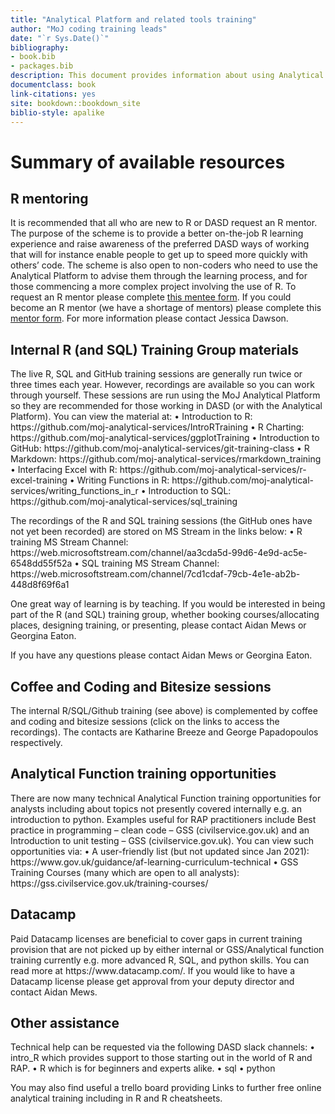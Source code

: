 ```yaml
--- 
title: "Analytical Platform and related tools training"
author: "MoJ coding training leads"
date: "`r Sys.Date()`"
bibliography:
- book.bib
- packages.bib
description: This document provides information about using Analytical Platform and related tools training resources.
documentclass: book
link-citations: yes
site: bookdown::bookdown_site
biblio-style: apalike
---
```


# Summary of available resources {#summary}

## R mentoring
It is recommended that all who are new to R or DASD request an R mentor. The purpose of the scheme is to provide a better on-the-job R learning experience and raise awareness of the preferred DASD ways of working that will for instance enable people to get up to speed more quickly with others’ code. The scheme is also open to non-coders who need to use the Analytical Platform to advise them through the learning process, and for those commencing a more complex project involving the use of R. To request an R mentor please complete [this mentee form](https://forms.office.com/Pages/ResponsePage.aspx?id=KEeHxuZx_kGp4S6MNndq2PdkMZw8L-FEkMSL2t4Oet1UQVlWMUwzOVZRNUVKSTVZU0pPTUY0MDlZTSQlQCN0PWcu). If you could become an R mentor (we have a shortage of mentors) please complete this [mentor form](https://forms.office.com/Pages/ResponsePage.aspx?id=KEeHxuZx_kGp4S6MNndq2PdkMZw8L-FEkMSL2t4Oet1UNUw1N1M0NVNQSTNOVkdHOUtMQ1lMT0lHTSQlQCN0PWcu). For more information please contact Jessica Dawson.

## Internal R (and SQL) Training Group materials
The live R, SQL and GitHub training sessions are generally run twice or three times each year. However, recordings are available so you can work through yourself. These sessions are run using the MoJ Analytical Platform so they are recommended for those working in DASD (or with the Analytical Platform). You can view the material at:
•	Introduction to R: https://github.com/moj-analytical-services/IntroRTraining
•	R Charting: https://github.com/moj-analytical-services/ggplotTraining
•	Introduction to GitHub: https://github.com/moj-analytical-services/git-training-class
•	R Markdown: https://github.com/moj-analytical-services/rmarkdown_training
•	Interfacing Excel with R: https://github.com/moj-analytical-services/r-excel-training
•	Writing Functions in R: https://github.com/moj-analytical-services/writing_functions_in_r
•	Introduction to SQL: https://github.com/moj-analytical-services/sql_training

The recordings of the R and SQL training sessions (the GitHub ones have not yet been recorded) are stored on MS Stream in the links below:
•	R training MS Stream Channel: https://web.microsoftstream.com/channel/aa3cda5d-99d6-4e9d-ac5e-6548dd55f52a
•	SQL training MS Stream Channel: https://web.microsoftstream.com/channel/7cd1cdaf-79cb-4e1e-ab2b-448d8f69f6a1

One great way of learning is by teaching. If you would be interested in being part of the R (and SQL) training group, whether booking courses/allocating places, designing training, or presenting, please contact Aidan Mews or Georgina Eaton. 

If you have any questions please contact Aidan Mews or Georgina Eaton.

## Coffee and Coding and Bitesize sessions
The internal R/SQL/Github training (see above) is complemented by coffee and coding and bitesize sessions (click on the links to access the recordings). The contacts are Katharine Breeze and George Papadopoulos respectively.

## Analytical Function training opportunities
There are now many technical Analytical Function training opportunities for analysts including about topics not presently covered internally e.g. an introduction to python. Examples useful for RAP practitioners include Best practice in programming – clean code – GSS (civilservice.gov.uk) and an Introduction to unit testing – GSS (civilservice.gov.uk). You can view such opportunities via:
•	A user-friendly list (but not updated since Jan 2021): https://www.gov.uk/guidance/af-learning-curriculum-technical 
•	GSS Training Courses (many which are open to all analysts): https://gss.civilservice.gov.uk/training-courses/ 

## Datacamp
Paid Datacamp licenses are beneficial to cover gaps in current training provision that are not picked up by either internal or GSS/Analytical function training currently e.g. more advanced R, SQL, and python skills. You can read more at https://www.datacamp.com/. If you would like to have a Datacamp license please get approval from your deputy director and contact Aidan Mews.

## Other assistance
Technical help can be requested via the following DASD slack channels: 
•	intro_R which provides support to those starting out in the world of R and RAP.
•	R which is for beginners and experts alike.
•	sql
•	python

You may also find useful a trello board providing Links to further free online analytical training including in R and R cheatsheets.


